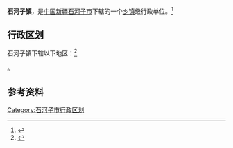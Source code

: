 {{中国乡级行政区|65/90/01/200/000}}

'''石河子镇'''，是[[中华人民共和国|中国]][[新疆维吾尔自治区|新疆]][[石河子市|石河子市]]下辖的一个[[乡镇|乡镇]]级行政单位。<ref>{{PRC admin/ref sgc|{{PRC admin/parent|65/90/01/200/000}}}}</ref>

== 行政区划 ==

石河子镇下辖以下地区：<ref>{{PRC admin/ref sgc|65/90/01/200/000}}</ref>

{{PRC admin/children|65/90/01/200/000}}。

== 参考资料 ==

{{reflist}}
{{新疆行政区划小作品}}
{{石河子市行政区划}}

[[Category:石河子市行政区划|Category:石河子市行政区划]]